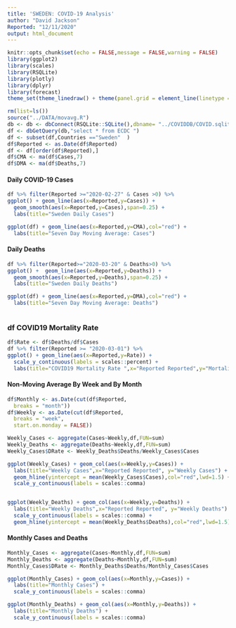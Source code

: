 ```yaml
---
title: 'SWEDEN: COVID-19 Analysis'
author: "David Jackson"
Reported: "12/11/2020"
output: html_document
---
```


```r
knitr::opts_chunk$set(echo = FALSE,message = FALSE,warning = FALSE)
library(ggplot2)
library(scales)
library(RSQLite)
library(plotly)
library(dplyr)
library(forecast)
theme_set(theme_linedraw() + theme(panel.grid = element_line(linetype = 'dashed')))

```
```r
rm(list=ls())
source("../DATA/movavg.R")
db <- db <- dbConnect(RSQLite::SQLite(),dbname= "../COVIDDB/COVID.sqlite3")
df <- dbGetQuery(db,"select * from ECDC ")
df <- subset(df,Countries =="Sweden"  )
df$Reported <- as.Date(df$Reported)
df <- df[order(df$Reported),]
df$CMA <- ma(df$Cases,7)
df$DMA <- ma(df$Deaths,7)
```

#### Daily COVID-19 Cases

```r
df %>% filter(Reported >="2020-02-27" & Cases >0) %>%
ggplot() + geom_line(aes(x=Reported,y=Cases)) +
  geom_smooth(aes(x=Reported,y=Cases),span=0.25) +
  labs(title="Sweden Daily Cases")

ggplot(df) + geom_line(aes(x=Reported,y=CMA),col="red") + 
  labs(title="Seven Day Moving Average: Cases")

```

#### Daily Deaths

```r
df %>% filter(Reported>="2020-03-20" & Deaths>0) %>%
ggplot() +  geom_line(aes(x=Reported,y=Deaths)) +
  geom_smooth(aes(x=Reported,y=Deaths),span=0.25) +
  labs(title="Sweden Daily Deaths") 

ggplot(df) + geom_line(aes(x=Reported,y=DMA),col="red") + 
  labs(title="Seven Day Moving Average: Deaths")
  
```

### df COVID19 Mortality Rate

```r
df$Rate <- df$Deaths/df$Cases 
df %>% filter(Reported >= "2020-03-01") %>%
ggplot() + geom_line(aes(x=Reported,y=Rate)) +
  scale_y_continuous(labels = scales::percent) +
  labs(title="COVID19 Mortality Rate ",x="Reported Reported",y="Mortality Rate") + geom_hline(yintercept = mean(na.omit(df$Rate)),col="red",lwd=1.5)

```

#### Non-Moving Average By Week and By Month

```r
df$Monthly <- as.Date(cut(df$Reported,
  breaks = "month"))
df$Weekly <- as.Date(cut(df$Reported,
  breaks = "week",
  start.on.monday = FALSE))

```
```r
Weekly_Cases <- aggregate(Cases~Weekly,df,FUN=sum)
Weekly_Deaths <- aggregate(Deaths~Weekly,df,FUN=sum)
Weekly_Cases$DRate <- Weekly_Deaths$Deaths/Weekly_Cases$Cases

```
```r
ggplot(Weekly_Cases) + geom_col(aes(x=Weekly,y=Cases)) + 
  labs(title="Weekly Cases",x="Reported Reported", y="Weekly Cases") +
  geom_hline(yintercept = mean(Weekly_Cases$Cases),col="red",lwd=1.5) +
  scale_y_continuous(labels = scales::comma) 


ggplot(Weekly_Deaths) + geom_col(aes(x=Weekly,y=Deaths)) + 
  labs(title="Weekly Deaths",x="Reported Reported", y="Weekly Deaths") +
  scale_y_continuous(labels = scales::comma) +
  geom_hline(yintercept = mean(Weekly_Deaths$Deaths),col="red",lwd=1.5)
``` 

#### Monthly Cases and Deaths

```r

Monthly_Cases <- aggregate(Cases~Monthly,df,FUN=sum)
Monthly_Deaths <- aggregate(Deaths~Monthly,df,FUN=sum)
Monthly_Cases$DRate <- Monthly_Deaths$Deaths/Monthly_Cases$Cases

```
```r
ggplot(Monthly_Cases) + geom_col(aes(x=Monthly,y=Cases)) +
  labs(title="Monthly Cases") +
  scale_y_continuous(labels = scales::comma)

ggplot(Monthly_Deaths) + geom_col(aes(x=Monthly,y=Deaths)) +
  labs(title="Monthly Deaths") +
  scale_y_continuous(labels = scales::comma)
```

